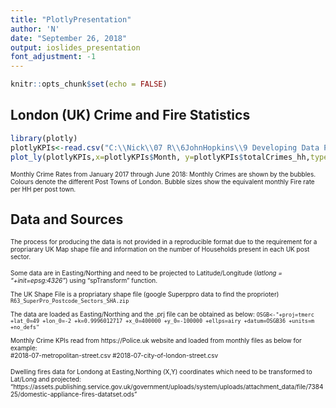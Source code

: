 ---
title: "PlotlyPresentation"
author: 'N'
date: "September 26, 2018"
output: ioslides_presentation
font_adjustment: -1
---

```{r setup, include=FALSE}
knitr::opts_chunk$set(echo = FALSE)
```


## London (UK) Crime and Fire Statistics
```{r plotly, echo=FALSE, warning=FALSE, error=FALSE, message=FALSE}
library(plotly)
plotlyKPIs<-read.csv("C:\\Nick\\07 R\\6JohnHopkins\\9 Developing Data Products\\Week3\\plotlyKPIs.csv")
plot_ly(plotlyKPIs,x=plotlyKPIs$Month, y=plotlyKPIs$totalCrimes_hh,type="scatter",color=plotlyKPIs$Posttown, size=plotlyKPIs$totalFires_hh)
```
<font size="1">Monthly Crime Rates from January 2017 through June 2018:  Monthly Crimes are shown by the bubbles.  Colours denote the different Post Towns of London. Bubble sizes show the equivalent monthly Fire rate per HH per post town.
</font>

## Data and Sources
<font size="1">
The process for producing the data is not provided in a reproducible format due to the requirement for a propriarary UK Map shape file and information on the number of Households present in each UK post sector.  

Some data are in Easting/Northing and need to be projected to Latitude/Longitude (*latlong = "+init=epsg:4326"*) using "spTransform" function.

The UK Shape File is a propriatary shape file (google Superppro data to find the proprioter)
```R63_SuperPro_Postcode_Sectors_SHA.zip```

The data are loaded as Easting/Northing and the .prj file can be obtained as below:
``` OSGB<-"+proj=tmerc +lat_0=49 +lon_0=-2 +k=0.9996012717 +x_0=400000 +y_0=-100000 +ellps=airy +datum=OSGB36 +units=m +no_defs"```

Monthly Crime KPIs read from https://Police.uk website and loaded from monthly files as below for example:  
#2018-07-metropolitan-street.csv
#2018-07-city-of-london-street.csv

Dwelling fires data for Londong at Easting,Northing (X,Y) coordinates which need to be transformed to Lat/Long and projected:
"https://assets.publishing.service.gov.uk/government/uploads/system/uploads/attachment_data/file/738425/domestic-appliance-fires-datatset.ods" </font>